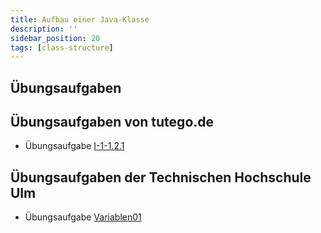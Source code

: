```yaml
---
title: Aufbau einer Java-Klasse
description: ''
sidebar_position: 20
tags: [class-structure]
---
```


## Übungsaufgaben


<DocCardList />

## Übungsaufgaben von tutego.de

- Übungsaufgabe
  [I-1-1.2.1](https://tutego.de/javabuch/aufgaben/intro.html#_fehlermeldungen_der_ide_kennenlernen)

## Übungsaufgaben der Technischen Hochschule Ulm

- Übungsaufgabe [Variablen01](/pdf/exercises-ulm.pdf)
